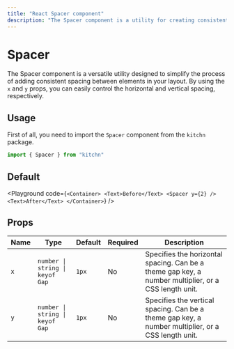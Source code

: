 ```yaml
---
title: "React Spacer component"
description: "The Spacer component is a utility for creating consistent spacing between elements. It allows for flexible and responsive gaps in your layout."
---
```



# Spacer

The Spacer component is a versatile utility designed to simplify the process of adding consistent spacing between elements in your layout. By using the `x` and `y` props, you can easily control the horizontal and vertical spacing, respectively.

## Usage

First of all, you need to import the `Spacer` component from the `kitchn` package.

```js
import { Spacer } from "kitchn"
```

## Default

<Playground
  code={`
<Container>
  <Text>Before</Text>
  <Spacer y={2} />
  <Text>After</Text>
</Container>
`}
/>

## Props

| Name | Type | Default | Required | Description
|------|------|---------|----------|-------------
| `x` | `number \| string \| keyof Gap` | `1px` | No | Specifies the horizontal spacing. Can be a theme gap key, a number multiplier, or a CSS length unit.
| `y` | `number \| string \| keyof Gap` | `1px` | No | Specifies the vertical spacing. Can be a theme gap key, a number multiplier, or a CSS length unit.
